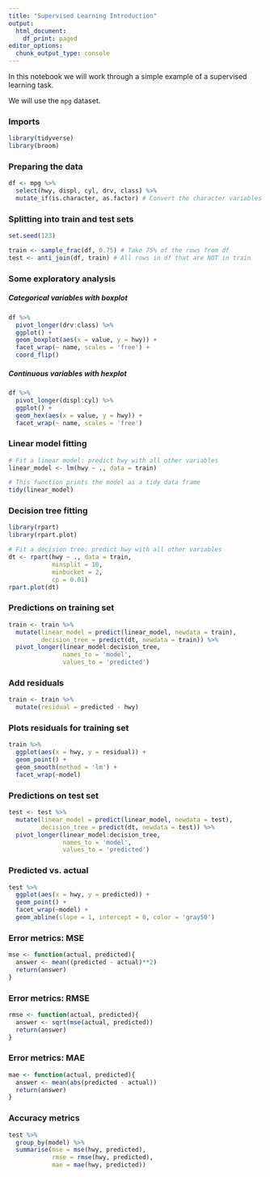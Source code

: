```yaml
---
title: "Supervised Learning Introduction"
output:
  html_document:
    df_print: paged
editor_options:
  chunk_output_type: console
---
```


In this notebook we will work through a simple example of a supervised learning task. 

We will use the `mpg` dataset.

### Imports

```r
library(tidyverse)
library(broom)
```

### Preparing the data

```r
df <- mpg %>% 
  select(hwy, displ, cyl, drv, class) %>%
  mutate_if(is.character, as.factor) # Convert the character variables to factors
```

### Splitting into train and test sets

```r
set.seed(123)

train <- sample_frac(df, 0.75) # Take 75% of the rows from df
test <- anti_join(df, train) # All rows in df that are NOT in train
```

### Some exploratory analysis


##### Categorical variables with boxplot

```r
df %>% 
  pivot_longer(drv:class) %>%
  ggplot() + 
  geom_boxplot(aes(x = value, y = hwy)) + 
  facet_wrap(~ name, scales = 'free') + 
  coord_flip()
```

##### Continuous variables with hexplot

```r
df %>% 
  pivot_longer(displ:cyl) %>%
  ggplot() + 
  geom_hex(aes(x = value, y = hwy)) + 
  facet_wrap(~ name, scales = 'free')
```

### Linear model fitting

```r
# Fit a linear model: predict hwy with all other variables
linear_model <- lm(hwy ~ ., data = train)

# This function prints the model as a tidy data frame
tidy(linear_model)
```

### Decision tree fitting

```r
library(rpart)
library(rpart.plot)

# Fit a decision tree: predict hwy with all other variables
dt <- rpart(hwy ~ ., data = train, 
            minsplit = 10,
            minbucket = 2,
            cp = 0.01)
rpart.plot(dt)
```

### Predictions on training set

```r
train <- train %>% 
  mutate(linear_model = predict(linear_model, newdata = train),
         decision_tree = predict(dt, newdata = train)) %>% 
  pivot_longer(linear_model:decision_tree,
               names_to = 'model', 
               values_to = 'predicted') 
```

### Add residuals 

```r
train <- train %>% 
  mutate(residual = predicted - hwy)
```

### Plots residuals for training set 

```r
train %>% 
  ggplot(aes(x = hwy, y = residual)) + 
  geom_point() + 
  geom_smooth(method = 'lm') +  
  facet_wrap(~model)
```

### Predictions on test set

```r
test <- test %>% 
  mutate(linear_model = predict(linear_model, newdata = test),
         decision_tree = predict(dt, newdata = test)) %>% 
  pivot_longer(linear_model:decision_tree,
               names_to = 'model', 
               values_to = 'predicted') 
```

### Predicted vs. actual

```r
test %>% 
  ggplot(aes(x = hwy, y = predicted)) + 
  geom_point() +
  facet_wrap(~model) + 
  geom_abline(slope = 1, intercept = 0, color = 'gray50')
```


### Error metrics: MSE

```r
mse <- function(actual, predicted){
  answer <- mean((predicted - actual)**2)
  return(answer)
}
```

### Error metrics: RMSE

```r
rmse <- function(actual, predicted){
  answer <- sqrt(mse(actual, predicted))
  return(answer)
}
```

### Error metrics: MAE

```r
mae <- function(actual, predicted){
  answer <- mean(abs(predicted - actual))
  return(answer)
}
```

### Accuracy metrics

```r
test %>% 
  group_by(model) %>% 
  summarise(mse = mse(hwy, predicted),
            rmse = rmse(hwy, predicted),
            mae = mae(hwy, predicted))
```
